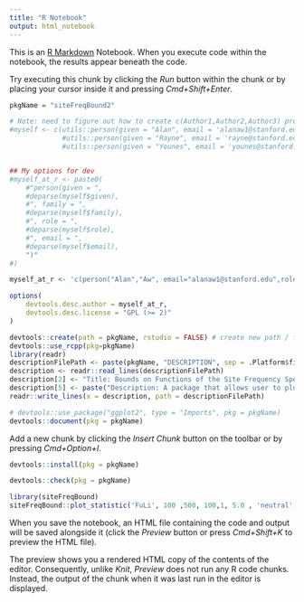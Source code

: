 ```yaml
---
title: "R Notebook"
output: html_notebook
---
```


This is an [R Markdown](http://rmarkdown.rstudio.com) Notebook. When you execute code within the notebook, the results appear beneath the code. 

Try executing this chunk by clicking the *Run* button within the chunk or by placing your cursor inside it and pressing *Cmd+Shift+Enter*. 

```r
pkgName = "siteFreqBound2"

# Note: need to figure out how to create c(Author1,Author2,Author3) properly
#myself <- c(utils::person(given = "Alan", email = 'alanaw1@stanford.edu', role = 'cre'),
             #utils::person(given = "Rayne", email = 'rayne@stanford.edu', role = 'cre'),
             #utils::person(given = "Younes", email = 'younes@stanford.edu', role = 'cre'))


## My options for dev
#myself_at_r <- paste0(
    #"person(given = ",
    #deparse(myself$given),
    #", family = ",
    #deparse(myself$family),
    #", role = ",
    #deparse(myself$role),
    #", email = ",
    #deparse(myself$email),
    ")"
#)

myself_at_r <- 'c(person("Alan","Aw", email="alanaw1@stanford.edu",role="cre"),person("Rayne","Hernandez", email="rayne@stanford.edu",role="aut"),person("Younes","Bensouda Mourri", email="younes@stanford.edu",role="aut"))'

options(
    devtools.desc.author = myself_at_r,
    devtools.desc.license = "GPL (>= 2)"
)
```

``` r
devtools::create(path = pkgName, rstudio = FALSE) # create new path / folder
devtools::use_rcpp(pkg=pkgName)
library(readr)
descriptionFilePath <- paste(pkgName, "DESCRIPTION", sep = .Platform$file.sep)
description <- readr::read_lines(descriptionFilePath)
description[2] <- "Title: Bounds on Functions of the Site Frequency Spectrum" # modifies the DESCRIPTION title
description[5] <- paste("Description: A package that allows user to plot model-independent bounds on functions of the site frequency spectrum (SFS).") # modifies ... 
readr::write_lines(x = description, path = descriptionFilePath)
```

``` r
# devtools::use_package("ggplot2", type = "Imports", pkg = pkgName)
devtools::document(pkg = pkgName)
```

Add a new chunk by clicking the *Insert Chunk* button on the toolbar or by pressing *Cmd+Option+I*.
```r
devtools::install(pkg = pkgName)
```

```r
devtools::check(pkg = pkgName)
```
```r
library(siteFreqBound)
siteFreqBound::plot_statistic('FuLi', 100 ,500, 100,1, 5.0 , 'neutral',TRUE)
```

When you save the notebook, an HTML file containing the code and output will be saved alongside it (click the *Preview* button or press *Cmd+Shift+K* to preview the HTML file). 

The preview shows you a rendered HTML copy of the contents of the editor. Consequently, unlike *Knit*, *Preview* does not run any R code chunks. Instead, the output of the chunk when it was last run in the editor is displayed.

